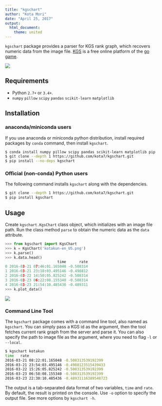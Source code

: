```yaml
---
title: "kgschart"
author: "Kota Mori"
date: "April 25, 2017"
output: 
  html_document:
    theme: united
---
```



`kgschart` package provides a parser for KGS rank graph, which recovers numeric data from the image file.
[KGS](http://gokgs.com/) is a free online platform of the [go game](https://en.wikipedia.org/wiki/Go_(game)). 

![](kotakun-en_US.png)

## Requirements

- Python `2.7+` or `3.4+`.
- `numpy` `pillow` `scipy` `pandas` `scikit-learn` `matplotlib` 

## Installation

### anaconda/miniconda users

If you use anaconda or miniconda python distribution, install required packages by `conda` command, then install `kgschart`.
```bash
$ conda install numpy pillow scipy pandas scikit-learn matplotlib pip
$ git clone --depth 1 https://github.com/kota7/kgschart.git
$ pip install --no-deps kgschart
```

### Official (non-conda) Python users

The following command installs `kgschart` along with the dependencies.
```bash
$ git clone --depth 1 https://github.com/kota7/kgschart.git
$ pip install kgschart
```


## Usage

Create `kgschart.KgsChart` class object, which initializes with an image file path.
Run the class method `parse` to obtain the numeric data as the `data` attribute.

```python
>>> from kgschart import KgsChart
>>> k = KgsChart('kotakun-en_US.png')
>>> k.parse()
>>> k.data.head()
                        time      rate
0 2016-03-21 07:46:01.165048 -0.508314
1 2016-03-21 23:18:03.495146 -0.498812
2 2016-03-22 14:50:05.825242 -0.508314
3 2016-03-23 06:22:08.155340 -0.508314
4 2016-03-23 21:54:10.485436 -0.489311
>>> k.plot_data()
```
![](parsed.png)

### Command Line Tool

The `kgschart` package comes with a command line tool, also named as `kgschart`.
You can simply pass a KGS id as the argument, then the tool fetches current rank graph from the server and parse it.
You can also specify the path to image file as the argument, where you need to flag `-l` or `--local`.

```bash
$ kgschart kotakun
time   rate
2016-03-21 08:22:01.165048 -0.508313539192399
2016-03-21 23:54:03.495146 -0.4988123515439433
2016-03-22 15:26:05.825242 -0.508313539192399
2016-03-23 06:58:08.155340 -0.508313539192399
2016-03-23 22:30:10.485436 -0.48931116389548723
```

The output is a tab-separated data format of two variables, `time` and `rate`.
By default, the result is printed on the console.  Use `-o` option to specify the output file. 
See more options by `kgschart -h`.
